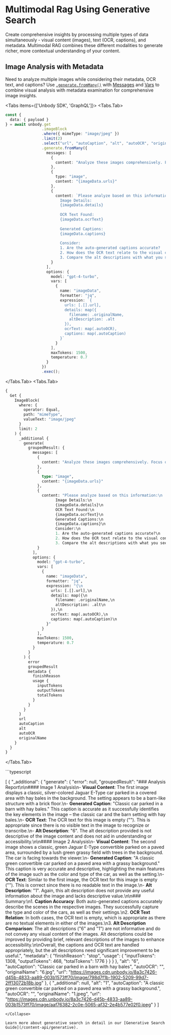 

# Multimodal Rag Using Generative Search

Create comprehensive insights by processing multiple types of data simultaneously - visual content (images), text (OCR, captions), and metadata. Multimodal RAG combines these different modalities to generate richer, more contextual understanding of your content.

## Image Analysis with Metadata
Need to analyze multiple images while considering their metadata, OCR text, and captions? Use [`.generate.fromMany()`](/content-api/generative#example-2---from-many) with [Messages](/content-api/generative#using-messages-instead-of-prompts) and [Vars](/content-api/generative#using-vars) to combine visual analysis with metadata examination for comprehensive image insights.

<Tabs items={['Unbody SDK', 'GraphQL']}>
 <Tabs.Tab>
   ```typescript
   const {
     data: { payload }
   } = await unbody.get
                   .imageBlock
                   .where({ mimeType: "image/jpeg" })
                   .limit(2)
                   .select("url", "autoCaption", "alt", "autoOCR", "originalName")
                   .generate.fromMany({
                     messages: [
                       {
                         content: "Analyze these images comprehensively. Focus on visual content, caption accuracy, and any text found in the images."
                       },
                       {
                         type: "image",
                         content: "{imageData.urls}"
                       },
                       {
                         content: `Please analyze based on this information:
                           Image Details:
                           {imageData.details}
                           
                           OCR Text Found:
                           {imageData.ocrText}
                           
                           Generated Captions:
                           {imageData.captions}
                           
                           Consider:
                           1. Are the auto-generated captions accurate?
                           2. How does the OCR text relate to the visual content?
                           3. Compare the alt descriptions with what you see.`
                       }
                     ],
                     options: {
                       model: "gpt-4-turbo",
                       vars: [
                         {
                           name: "imageData",
                           formatter: "jq",
                           expression: `{
                             urls: [.[].url],
                             details: map({
                               filename: .originalName,
                               altDescription: .alt
                             }),
                             ocrText: map(.autoOCR),
                             captions: map(.autoCaption)
                           }`
                         }
                       ],
                       maxTokens: 1500,
                       temperature: 0.7
                     }
                   })
                   .exec();
   ```
 </Tabs.Tab>
 <Tabs.Tab>
   ```graphql
   {
     Get {
       ImageBlock(
         where: {
           operator: Equal, 
           path: "mimeType", 
           valueText: "image/jpeg"
         }
         limit: 2
       ) {
         _additional {
           generate(
             groupedResult: {
               messages: [
                 {
                   content: "Analyze these images comprehensively. Focus on visual content, caption accuracy, and any text found in the images."
                 }, 
                 {
                   type: "image", 
                   content: "{imageData.urls}"
                 }, 
                 {
                   content: "Please analyze based on this information:\n          
                         Image Details:\n          
                         {imageData.details}\n          
                         OCR Text Found:\n          
                         {imageData.ocrText}\n          
                         Generated Captions:\n          
                         {imageData.captions}\n          
                         Consider:\n          
                         1. Are the auto-generated captions accurate?\n          
                         2. How does the OCR text relate to the visual content?\n          
                         3. Compare the alt descriptions with what you see."
                 }
               ], 
               options: {
                 model: "gpt-4-turbo", 
                 vars: [
                   {
                     name: "imageData", 
                     formatter: "jq", 
                     expression: "{\n              
                       urls: [.[].url],\n              
                       details: map({\n                
                         filename: .originalName,\n                
                         altDescription: .alt\n              
                       }),\n              
                       ocrText: map(.autoOCR),\n              
                       captions: map(.autoCaption)\n            
                     }"
                   }
                 ], 
                 maxTokens: 1500, 
                 temperature: 0.7
               }
             }
           ) {
             error
             groupedResult
             metadata {
               finishReason
               usage {
                 inputTokens
                 outputTokens
                 totalTokens
               }
             }
           }
         }
         url
         autoCaption
         alt
         autoOCR
         originalName
       }
     }
   }
   ```
 </Tabs.Tab>
</Tabs>

<Collapse title="Response">
```typescript

[
    {
        "_additional": {
            "generate": {
                "error": null,
                "groupedResult": "### Analysis Report\n\n#### Image 1 Analysis\n- **Visual Content**: The first image displays a classic, silver-colored Jaguar E-Type car parked in a covered area with hay bales in the background. The setting appears to be a barn-like structure with a brick floor.\n- **Generated Caption**: \"Classic car parked in a barn with hay bales.\" This caption is accurate as it successfully identifies the key elements in the image – the classic car and the barn setting with hay bales.\n- **OCR Text**: The OCR text for this image is empty (\"\"). This is appropriate since there is no visible text in the image to recognize or transcribe.\n- **Alt Description**: \"6\". The alt description provided is not descriptive of the image content and does not aid in understanding or accessibility.\n\n#### Image 2 Analysis\n- **Visual Content**: The second image shows a classic, green Jaguar E-Type convertible parked on a paved area, surrounded by a lush green grassy field with trees in the background. The car is facing towards the viewer.\n- **Generated Caption**: \"A classic green convertible car parked on a paved area with a grassy background.\" This caption is very accurate and descriptive, highlighting the main features of the image such as the color and type of the car, as well as the setting.\n- **OCR Text**: Similar to the first image, the OCR text for this image is empty (\"\"). This is correct since there is no readable text in the image.\n- **Alt Description**: \"1\". Again, this alt description does not provide any useful information about the image and lacks descriptive value.\n\n### Summary:\n1. **Caption Accuracy**: Both auto-generated captions accurately describe the scenes in the respective images. They successfully capture the type and color of the cars, as well as their settings.\n2. **OCR Text Relation**: In both cases, the OCR text is empty, which is appropriate as there are no textual elements in either of the images.\n3. **Alt Description Comparison**: The alt descriptions (\"6\" and \"1\") are not informative and do not convey any visual content of the images. Alt descriptions could be improved by providing brief, relevant descriptions of the images to enhance accessibility.\n\nOverall, the captions and OCR text are handled appropriately, but the alt descriptions need significant improvement to be useful.",
                "metadata": {
                    "finishReason": "stop",
                    "usage": {
                        "inputTokens": 1308,
                        "outputTokens": 468,
                        "totalTokens": 1776
                    }
                }
            }
        },
        "alt": "6",
        "autoCaption": "Classic car parked in a barn with hay bales",
        "autoOCR": "",
        "originalName": "6.jpg",
        "url": "https://images.cdn.unbody.io/8a3c7426-d45b-4833-aa89-003b1573ff70/image/798d7f1b-1902-5209-99d7-2ff13072b18b.jpg"
    },
    {
        "_additional": null,
        "alt": "1",
        "autoCaption": "A classic green convertible car parked on a paved area with a grassy background.",
        "autoOCR": "",
        "originalName": "1.jpeg",
        "url": "https://images.cdn.unbody.io/8a3c7426-d45b-4833-aa89-003b1573ff70/image/aaf76382-2c0e-5065-af32-2e4b577e02f0.jpeg"
    }
]
```
</Collapse>

Learn more about generative search in detail in our [Generative Search Guide](/content-api/generative).